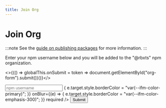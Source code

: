```yaml
---
title: Join Org
---
```


# Join Org

:::note
See the [guide on publishing packages](/docs/guides/typescript-packages) for more information.
:::

Enter your npm username below and you will be added to the "@rbxts" npm organization.


<RecaptchaLoader />

<>{(() => globalThis.onSubmit = token => document.getElementById("org-form").submit())()}</>

<form
	id="org-form"
	action="https://roblox-ts-org-invite-production.up.railway.app/invite-to-org"
	method="post"
	style={{
		display: "flex",
		alignItems: "stretch",
		gap: "0.5rem",
		maxWidth: "400px",
		margin: "0 0",
	}}
>
	<input
		type="text"
		name="username"
		placeholder="npm username"
		style={{
			borderRadius: "6px",
			border: "2px solid var(--ifm-color-emphasis-300)",
			height: "44px",
			padding: "0 12px",
			fontFamily: "var(--ifm-font-family-base)",
			fontSize: "14px",
			flex: "1",
			minWidth: "0",
			background: "var(--ifm-background-color)",
			color: "var(--ifm-font-color-base)",
			outline: "none",
			transition: "border-color 0.15s ease",
		}}
		onFocus={(e) => {
			e.target.style.borderColor = "var(--ifm-color-primary)";
		}}
		onBlur={(e) => {
			e.target.style.borderColor = "var(--ifm-color-emphasis-300)";
		}}
		required
	/>
	<button
		className="g-recaptcha button button--primary"
		data-sitekey="6LeJpLIUAAAAANNNvHEWfIBZR08Tamp06xD4yIBy"
		data-callback="onSubmit"
		style={{
			height: "44px",
			lineHeight: "44px",
			padding: "0 20px",
			fontSize: "14px",
			whiteSpace: "nowrap",
			color: "white",
		}}
	>
		Submit
	</button>
</form>
